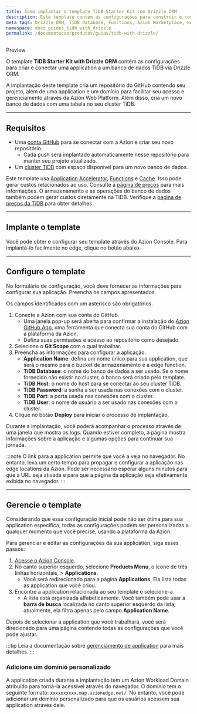```yaml
---
title: Como implantar o template TiDB Starter Kit com Drizzle ORM
description: Este template contém as configurações para construir e conectar uma application ao TiDB.
meta_tags: Drizzle ORM, TiDB database, Functions, Azion Marketplace, web, guides, templates
namespace: docs_guides_tidb_with_drizzle
permalink: /documentacao/produtos/guias/tidb-with-drizzle/
---
```



<Tag severity="info" client:only="vue">
Preview
</Tag>

O template **TiDB Starter Kit with Drizzle ORM** contém as configurações para criar e conectar uma application a um banco de dados TiDB via Drizzle ORM.

A implantação deste template cria um repositório do GitHub contendo seu projeto, além de uma application e um domínio para facilitar seu acesso e gerenciamento através da Azion Web Platform. Além disso, cria um novo banco de dados com uma tabela no seu cluster TiDB.

---

## Requisitos

- Uma [conta GitHub](https://github.com/signup) para se conectar com a Azion e criar seu novo repositório.
    - Cada push será implantado automaticamente nesse repositório para manter seu projeto atualizado.
- Um [cluster TiDB](https://www.pingcap.com/) com espaço disponível para um novo banco de dados.

Este template usa [Application Accelerator](/pt-br/documentacao/produtos/build/applications/application-accelerator/), [Functions](/pt-br/documentacao/produtos/build/applications/functions/) e [Cache](/pt-br/documentacao/produtos/build/applications/cache/). Isso pode gerar custos relacionados ao uso. Consulte a [página de preços](/pt-br/documentacao/produtos/precos/) para mais informações. O armazenamento e as operações do banco de dados também podem gerar custos diretamente na TiDB. Verifique a [página de preços da TiDB](https://www.pingcap.com/pricing/) para obter detalhes.

---

## Implante o template

Você pode obter e configurar seu template através do Azion Console. Para implantá-lo facilmente no edge, clique no botão abaixo.

<LinkButton
    label="Implantar"
    link="https://console.azion.com/create/azion-community/tidb-with-drizzle"
    icon="ai ai-azion"
    icon-pos="left"
  />

---

## Configure o template

No formulário de configuração, você deve fornecer as informações para configurar sua aplicação. Preencha os campos apresentados. 

Os campos identificados com um asterisco são obrigatórios.

1. Conecte a Azion com sua conta do GitHub.
    - Uma janela pop-up será aberta para confirmar a instalação do [Azion GitHub App](/pt-br/documentacao/produtos/guias/azion-github-app/), uma ferramenta que conecta sua conta do GitHub com a plataforma da Azion.
    - Defina suas permissões e acesso ao repositório como desejado.
2. Selecione o **Git Scope** com o qual trabalhar.
3. Preencha as informações para configurar a aplicação:
    - **Application Name**: defina um nome único para sua application, que será o mesmo para o bucket de armazenamento e a edge function.
    - **TiDB Database**: o nome do banco de dados a ser usado. Se o nome fornecido não existir no cluster, o banco será criado pelo template.
    - **TiDB Host**: o nome do host para se conectar ao seu cluster TiDB.
    - **TiDB Password**: a senha a ser usada nas conexões com o cluster.
    - **TiDB Port**: a porta usada nas conexões com o cluster.
    - **TiDB User**: o nome de usuário a ser usado nas conexões com o cluster.
4. Clique no botão **Deploy** para iniciar o processo de implantação.

Durante a implantação, você poderá acompanhar o processo através de uma janela que mostra os logs. Quando estiver completo, a página mostra informações sobre a aplicação e algumas opções para continuar sua jornada.

:::note
O link para a application permite que você a veja no navegador. No entanto, leva um certo tempo para propagar e configurar a aplicação nas edge locations da Azion. Pode ser necessário esperar alguns minutos para que a URL seja ativada e para que a página da aplicação seja efetivamente exibida no navegador.
:::

---

## Gerencie o template

Considerando que essa configuração inicial pode não ser ótima para sua application específica, todas as configurações podem ser personalizadas a qualquer momento que você precise, usando a plataforma da Azion.

Para gerenciar e editar as configurações da sua application, siga esses passos:

1. [Acesse o Azion Console](https://console.azion.com).
2. No canto superior esquerdo, selecione **Products Menu**, o ícone de três linhas horizontais, > **Applications**.
    - Você será redirecionado para a página **Applications**. Ela lista todas as application que você criou.
3. Encontre a application relacionada ao seu template e selecione-a.
    - A lista está organizada alfabeticamente. Você também pode usar a **barra de busca** localizada no canto superior esquerdo da lista; atualmente, ela filtra apenas pelo campo **Application Name**.

Depois de selecionar a application que você trabalhará, você será direcionado para uma página contendo todas as configurações que você pode ajustar.

:::tip
Leia a documentação sobre [gerenciamento de application](/pt-br/documentacao/produtos/build/edge-application/primeiros-passos/) para mais detalhes.
:::

### Adicione um domínio personalizado

A application criada durante a implantação tem um Azion Workload Domain atribuído para torná-la acessível através do navegador. O domínio tem o seguinte formato: `xxxxxxxxxx.map.azionedge.net/`. No entanto, você pode adicionar um domínio personalizado para que os usuários acessem sua application através dele.


<LinkButton link="/pt-br/documentacao/produtos/guias/configurar-dominio/" label="Ir para o guia de configuração de domínio" severity="secondary" /> 
